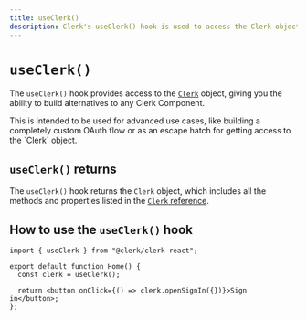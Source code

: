 ```yaml
---
title: useClerk()
description: Clerk's useClerk() hook is used to access the Clerk object, which can be used to build alternatives to any Clerk Component.
---
```


# `useClerk()`

The `useClerk()` hook provides access to the [`Clerk`](/docs/references/javascript/clerk/clerk) object, giving you the ability to build alternatives to any Clerk Component.

<Callout type="warning">
  This is intended to be used for advanced use cases, like building a completely custom OAuth flow or as an escape hatch for getting access to the `Clerk` object.
</Callout>

## `useClerk()` returns

The `useClerk()` hook returns the `Clerk` object, which includes all the methods and properties listed in the [`Clerk` reference](/docs/references/javascript/clerk/clerk).

## How to use the `useClerk()` hook

```tsx filename="home.tsx"
import { useClerk } from "@clerk/clerk-react";

export default function Home() {
  const clerk = useClerk();

  return <button onClick={() => clerk.openSignIn({})}>Sign in</button>;
};
```

